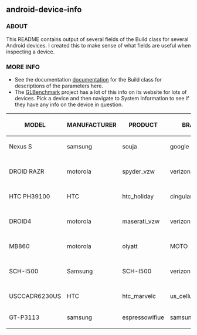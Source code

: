 == android-device-info ==

=== ABOUT ===
This README contains output of several fields of the Build class for several Android devices. I created this to make sense of what fields are useful when inspecting a device.

=== MORE INFO ===
* See the documentation [https://developer.android.com/reference/android/os/Build.html documentation] for the Build class for descriptions of the parameters here.
* The [http://www.glbenchmark.com/result.jsp GLBenchmark] project has a lot of this info on its website for lots of devices. Pick a device and then navigate to System Information to see if they have any info on the device in question.

{| class="wikitable"
! MODEL
! MANUFACTURER
! PRODUCT
! BRAND
! DEVICE
! DISPLAY
! BOARD
! HARDWARE
|-
|Nexus S
|samsung
|souja
|google
|crespo
|GTJ61
|herring
|herring
|-
|DROID RAZR
|motorola
|spyder_vzw
|verizon
|cdma_spyder
|6.5.1-167_DHD-14_M3-8
|spyder
|mapphone_cdma
|-
|HTC PH39100
|HTC
|htc_holiday
|cingular_us
|holiday
|GRJ22
|holiday
|holiday
|-
|DROID4
|motorola
|maserati_vzw
|verizon
|cdma_maserati
|6.5.1_167_DR4-1_M1-219
|maserati
|mapphone_cdma
|-
|MB860
|motorola
|olyatt
|MOTO
|olympus
|4.5.141
|olympus
|olympus
|-
|SCH-I500
|Samsung
|SCH-I500
|verizon
|SCH-I500
|GINGERBREAD.EH03
|SCH-I500
|atlas
|-
|USCCADR6230US
|HTC
|htc_marvelc
|us_cellular_wwe
|marvelc
|GRJ22
|marvelc
|marvelc
|-
|GT-P3113
|samsung
|espressowifiue
|samsung
|espressowifi
|IML74K.P3113UEALD3
|piranha
|espresso
|}